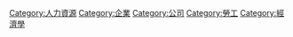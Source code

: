 {{catmore}}
{{Commonscat|Employment}}

[[Category:人力資源|Category:人力資源]]
[[Category:企業|Category:企業]]
[[Category:公司|Category:公司]]
[[Category:勞工|Category:勞工]]
[[Category:經濟學|Category:經濟學]]